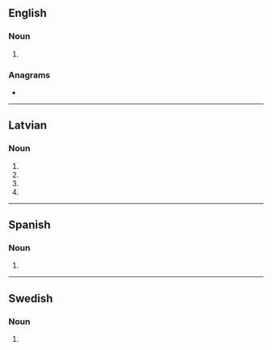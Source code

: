{{also|aortās}}
==English==

===Noun===
{{head|en|noun plural form}}

# {{plural of|aorta|lang=en}}

===Anagrams===
* {{anagrams|en|Ostara}}

----

==Latvian==

===Noun===
{{head|lv|noun form|g=f}}

# {{lv-inflection of|aorta|gen|s}}
# {{lv-inflection of|aorta|nom|p}}
# {{lv-inflection of|aorta|voc|p}}
# {{lv-inflection of|aorta|acc|p}}

----

==Spanish==

===Noun===
{{head|es|noun form}}

# {{plural of|aorta|lang=es}}

----

==Swedish==

===Noun===
{{head|sv|noun form}}

# {{sv-noun-form-indef-gen|aorta}}